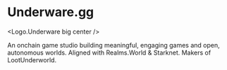 
# Underware.gg

<Logo.Underware big center />

An onchain game studio building meaningful, engaging games and open, autonomous worlds. Aligned with Realms.World & Starknet. Makers of LootUnderworld.
